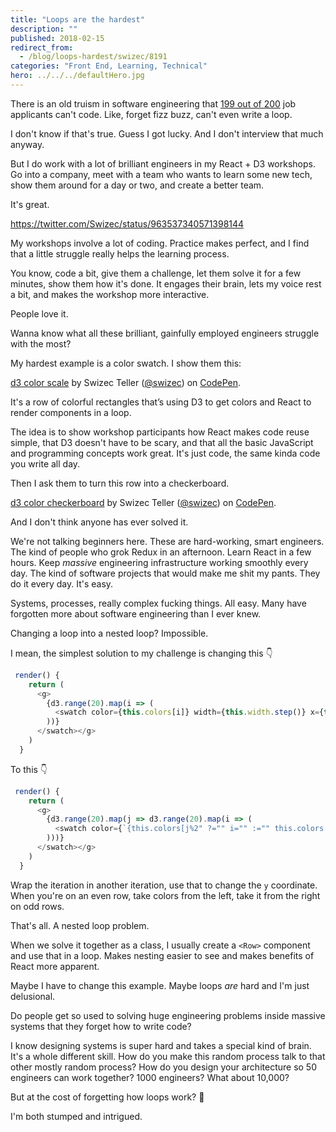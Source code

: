 ```yaml
---
title: "Loops are the hardest"
description: ""
published: 2018-02-15
redirect_from:
  - /blog/loops-hardest/swizec/8191
categories: "Front End, Learning, Technical"
hero: ../../../defaultHero.jpg
---
```


There is an old truism in software engineering that [199 out of 200](https://blog.codinghorror.com/why-cant-programmers-program/) job applicants can't code. Like, forget fizz buzz, can't even write a loop.

I don't know if that's true. Guess I got lucky. And I don't interview that much anyway.

But I do work with a lot of brilliant engineers in my React + D3 workshops. Go into a company, meet with a team who wants to learn some new tech, show them around for a day or two, and create a better team.

It's great.

https://twitter.com/Swizec/status/963537340571398144

My workshops involve a lot of coding. Practice makes perfect, and I find that a little struggle really helps the learning process.

You know, code a bit, give them a challenge, let them solve it for a few minutes, show them how it's done. It engages their brain, lets my voice rest a bit, and makes the workshop more interactive.

People love it.

Wanna know what all these brilliant, gainfully employed engineers struggle with the most?

My hardest example is a color swatch. I show them this:

[d3 color scale](https://codepen.io/swizec/pen/oYNvpQ/) by Swizec Teller ([@swizec](https://codepen.io/swizec)) on [CodePen](https://codepen.io).

It's a row of colorful rectangles that’s using D3 to get colors and React to render components in a loop.

The idea is to show workshop participants how React makes code reuse simple, that D3 doesn't have to be scary, and that all the basic JavaScript and programming concepts work great. It's just code, the same kinda code you write all day.

Then I ask them to turn this row into a checkerboard.

[d3 color checkerboard](https://codepen.io/swizec/pen/BYdZXd/) by Swizec Teller ([@swizec](https://codepen.io/swizec)) on [CodePen](https://codepen.io).

And I don't think anyone has ever solved it.

We're not talking beginners here. These are hard-working, smart engineers. The kind of people who grok Redux in an afternoon. Learn React in a few hours. Keep _massive_ engineering infrastructure working smoothly every day. The kind of software projects that would make me shit my pants. They do it every day. It's easy.

Systems, processes, really complex fucking things. All easy. Many have forgotten more about software engineering than I ever knew.

Changing a loop into a nested loop? Impossible.

I mean, the simplest solution to my challenge is changing this 👇

```javascript
 render() {
    return (
      <g>
        {d3.range(20).map(i => (
          <swatch color={this.colors[i]} width={this.width.step()} x={this.width(i)} y="0">
        ))}
      </swatch></g>
    )
  }
```

To this 👇

```javascript
 render() {
    return (
      <g>
        {d3.range(20).map(j => d3.range(20).map(i => (
          <swatch color={`{this.colors[j%2" ?="" i="" :="" this.colors.length-i-1]}`} width={this.width.step()} x={this.width(i)} y={j*20}>
        )))}
      </swatch></g>
    )
  }
```

Wrap the iteration in another iteration, use that to change the `y` coordinate. When you're on an even row, take colors from the left, take it from the right on odd rows.

That's all. A nested loop problem.

When we solve it together as a class, I usually create a `<Row>` component and use that in a loop. Makes nesting easier to see and makes benefits of React more apparent.

Maybe I have to change this example. Maybe loops _are_ hard and I'm just delusional.

Do people get so used to solving huge engineering problems inside massive systems that they forget how to write code?

I know designing systems is super hard and takes a special kind of brain. It's a whole different skill. How do you make this random process talk to that other mostly random process? How do you design your architecture so 50 engineers can work together? 1000 engineers? What about 10,000?

But at the cost of forgetting how loops work? 🧐

I'm both stumped and intrigued.